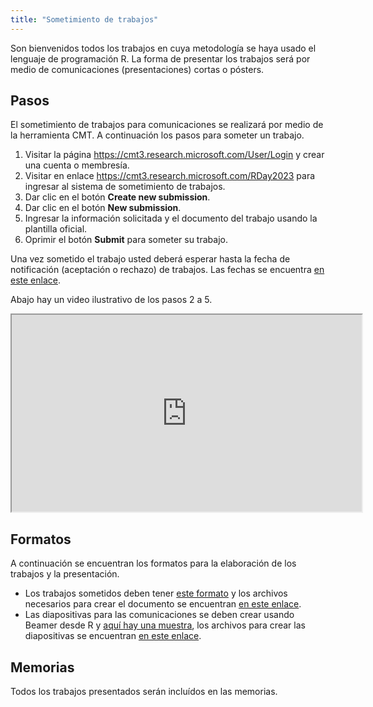 ```yaml
---
title: "Sometimiento de trabajos"
---
```


Son bienvenidos todos los trabajos en cuya metodología se haya usado el lenguaje de programación R. La forma de presentar los trabajos será por medio de comunicaciones (presentaciones) cortas o pósters.

## Pasos
El sometimiento de trabajos para comunicaciones se realizará por medio de la herramienta CMT. A continuación los pasos para someter un trabajo.

1. Visitar la página [https://cmt3.research.microsoft.com/User/Login ](https://cmt3.research.microsoft.com/User/Login ) y crear una cuenta o membresía.
1. Visitar en enlace [https://cmt3.research.microsoft.com/RDay2023](https://cmt3.research.microsoft.com/RDay2023) para ingresar al sistema de sometimiento de trabajos.
1. Dar clic en el botón __Create new submission__.
1. Dar clic en el botón __New submission__.
1. Ingresar la información solicitada y el documento del trabajo usando la plantilla oficial.
1. Oprimir el botón __Submit__ para someter su trabajo.

Una vez sometido el trabajo usted deberá esperar hasta la fecha de notificación (aceptación o rechazo) de trabajos. Las fechas se encuentra [en este enlace](fechas.html).

Abajo hay un video ilustrativo de los pasos 2 a 5.

<iframe src="https://drive.google.com/file/d/1BsaFUZQw1ZZlLnB_pw2MrqffZNwiN9_x/preview" width="560" height="315" allow="autoplay"></iframe>


## Formatos
A continuación se encuentran los formatos para la elaboración de los trabajos y la presentación.

- Los trabajos sometidos deben tener [este formato](https://rday-colombia.github.io/2023/documentos/Plantilla_trabajos_R_Day/Plantilla_trabajos_R_Day.pdf) y los archivos necesarios para crear el documento se encuentran [en este enlace](https://rday-colombia.github.io/2023/documentos/Plantilla_trabajos_R_Day.zip).
- Las diapositivas para las comunicaciones se deben crear usando Beamer desde R y [aquí hay una muestra](https://rday-colombia.github.io/2023/documentos/Plantilla_presentacion_R_Day/Plantilla_presentacion_R_Day.pdf), los archivos para crear las diapositivas se encuentran [en este enlace](https://rday-colombia.github.io/2023/documentos/Plantilla_presentacion_R_Day.zip). 

## Memorias
Todos los trabajos presentados serán incluídos en las memorias.
